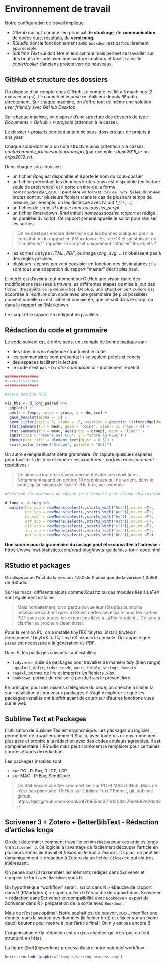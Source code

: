 # Environnement de travail

Notre configuration de travail implique:

+ *GitHub* qui agit comme lieu principal de **stockage**, de **communication** de codes ou/et résultats, de **versioning**. 
+ *RStudio* dont le fonctionnement avec `bookdown` est particulièrement appréciable
+ *Sublime Text* qui doit être mieux connue mais permet de travailler sur des bouts de code avec une syntaxe couleurs et facilite ainsi le *copier/coller* d'anciens projets vers de nouveaux.

## GitHub et structure des dossiers

<!-- explication, avantages, inconvénients -->

On dispose d'un compte chez *GitHub*. Le compte est lié à 3 machines (2 macs et un pc). Le *commit* et le *push* se réalisent depuis RStudio directement. Sur chaque machine, on s'offre tout de même une solution *user friendly* avec *GitHub Desktop*.

Sur chaque machine, on dispose d'une structure des dossiers de type *Documents > GitHub > r-projects* (attention à la casse).

Le dossier *r-projects* contient autant de sous-dossiers que de projets à analyser. 

Chaque sous-dossier a un nom structuré ainsi (attention à la casse) : *contexteannée_initialesauteurprincipal* (par exemple : *dupp2019_cr* ou *crips2019_lv*).

Dans chaque sous-dossier:

+ un fichier *Rproj* est disponible et il porte le nom du sous-dossier
+ un fichier présentant les données brutes (raw) est disponible (en lecture seule de préférence) et il porte un titre de la forme *nomsousdossier_raw*. Il peut être en format *.csv* ou *.xlsx*. Si les données brutes sont sur plusieurs fichiers (dans le cas de plusieurs temps de mesure, par exemple, on les distingue avec l'ajout *_t1*, ...)
+ un fichier de script *.R* intitulé *nomsousdossier_script*
+ un fichier Rmarkdown *.Rmd* intitulé *nomsousdossier_rapport* et rédigé en parallèle du script. Ce rapport général appelle le script pour réaliser les sorties.

> On ne s'est pas encore déterminé sur les bonnes pratiques pour la constitution du rapport en RMarkdown : Est-ce OK et satisfaisant de "simplement" rappeler le script et uniquement "afficher" les objets ?

+ les sorties de type *HTML*, *PDF*, ou image (*png*, *svg*, ...) n'obéissent pas à des règles précises.
+ plusieurs rapports peuvent coexister en fonction des destinataires ; ils sont tous une adaptation du rapport "master" décrit plus haut.

L'intérêt est d'avoir à tout moment sur GitHub une vision claire des modifications réalisées à travers les différentes étapes de mise à jour des fichier (traçabilité de la démarche). De plus, une attention particulière est accordée à l'écriture d'un code avec une grammaire (le plus possible) conventionnelle qui est lisible et commenté, que ce soit dans le script ou dans le rapport en RMarkdown.

Le script et le rapport se rédigent en parallèle.

## Rédaction du code et grammaire

Le code suivant est, à notre sens, un exemple de bonne pratique car :

+ des titres mis en évidence structurent le code
+ les commentaires sont présents; ils se veulent précis et concis
+ des espaces facilitent la lecture
+ le code n'est pas *- à notre connaissance -* inutilement répétitif

```r
###############
#visualisation#
###############

#score échelle HBSC

vis_hbs <- d_long_paired %>% 
  ggplot() +
  aes(x = temps, color = group, y = hbs_sco) +
  geom_boxplot(alpha = .5) +
  geom_jitter(size = 5, alpha = .5, position = position_jitterdodge(dodge.width=.7, jitter.width = .2)) +
  stat_summary(fun = mean, geom = "point", size = 3, shape = 4) +
  stat_summary(fun = mean, aes(group = group), geom = "line") +
  labs(title = "Mesure des CPS", y = "Score au HBSC") +
  theme(plot.title = element_text(hjust = 0.5)) +
  scale_color_brewer("Groupe", palette = "Set1")
```

Un autre exemple illustre cette grammaire. On rajoute quelques espaces pour faciliter la lecture et repérer les structures *- parfois nécessairement -* répétitives :

> On aimerait toutefois savoir comment éviter ces répétitions. Notamment quand on génère 10 graphiques qui ne varient, dans le code, qu'au niveau de l'axe Y et le titre, par exemple.

```r
#Création des moyennes de chaque questionnaire pour chaque observation

d_long <- d_long %>% 
  mutate(hbs_sco = rowMeans(select(.,starts_with("hbs")),na.rm =T),
         pec_sco = rowMeans(select(.,starts_with("pec")),na.rm =T),
         be_sco  = rowMeans(select(.,starts_with("be")) ,na.rm =T),
         est_sco = rowMeans(select(.,starts_with("est")),na.rm =T),
         cli_sco = rowMeans(select(.,starts_with("cli")),na.rm =T),
         sou_sco = rowMeans(select(.,starts_with("sou")),na.rm =T),
         mot_sco = rowMeans(select(.,starts_with("hbs")),na.rm =T))
```

**Une source pour la grammaire du codage peut être consultée à l'adresse :** https://www.inwt-statistics.com/read-blog/inwts-guidelines-for-r-code.html 

## RStudio et packages

On dispose en l'état de la version 4.0.2 de R ainsi que de la version 1.3.959 de RStudio.

Sur les macs, différents ajouts comme Xquartz ou des modules liés à LaTeX sont également installés.

> Mais honnêtement, on a perdu de vue leur rôle plus ou moins nécessaire sachant que LaTeX est certes nécessaire pour les sorties PDF sans que toutes les extensions liées à LaTex le soient... Ce sera à clarifier au prochain clean install.

Pour la version PC, on a installé tinyTEX 'tinytex::install_tinytex()' directement 'TinyTeX to C:\Users\nbr\AppData\Roaming/TinyTeX' depuis la console. On rappelle que `LaTeX` est nécessaire à la génération de *PDF*.

Dans R, les packages suivants sont installés:

+ `tidyverse`, suite de packages pour travailler de manière *tidy* (bien rangé) : `ggplot2`, `dplyr`, `tidyr`, `readr`, `purrr`, `tibble`, `stringr`, `forcats`.
+ `readxl`, permet de lire et importer les fichiers .xlsx.
+ `bookdown`, permet de réaliser à peu de frais le présent livre

En principe, pour des raisons d'élégance du code, on cherche à limiter la sur-installation de nouveaux packages. Il s'agit d'explorer ce que les packages installés ont à offrir avant de courir sur d'autres fonctions vues sur le web.

## Sublime Text et Packages

L'utilisation de Sublime Tex est ergonomique. Les packages du logiciel permettent de travailler comme R Studio, avec toutefois un environnement plus aéré et propice à la rédaction avec des codes couleurs agréables. Il est complémentaire à RStudio mais peut carrément le remplacer pour certaines courtes étapes de rédaction.

Les packages installés sont:

+ sur PC : R-Box, R-IDE, LSP
+ sur MAC : R-Box, SendCode

> On doit encore clarifier comment lier sur PC et MAC GitHub. Mais ce n'est pas prioritaire. GitHub sur Sublime Text ? Emmet, git, sublime github. https://gist.github.com/KedrikG/f7b955dc371b1204ec76ce862e2dcd2e

## Scrivener 3 + Zotero + BetterBibText - Rédaction d'articles longs

On doit déterminer comment travailler en `RMarkdown` pour des articles longs via `Scrivener 3`. Ce logiciel a l'avantage de facilement découper l'article en plusieurs zones de travail et *fusionner* le tout à l'export. De plus, on peut lier dynamiquement la rédaction à Zotero via un fichier `Bibtex` ce qui est très intéressant.

On pense aussi à rassembler les éléments rédigés dans Scrivener et compiler le tout avec `Bookdown` sous R.

Un hypothétique *workflow" serait : script dans R > ébauche de rapport dans R (RMarkdown) > copier/coller de l'ébauche de rapport dans Scrivener > rédaction dans Scrivener en compatibilité avec `Bookdown` > export de Scrivener dans R > préparation de la sortie avec `Bookdown`.

Mais ce n'est pas optimal. Notre souhait est de pouvoir, p.ex., modifier une donnée dans la source des données (le fichier brut) et cliquer sur un (voire deux) boutons pour mettre à jour l'article final ! On n'y est pas encore !!

L'organisation de la rédaction est un gros chantier qui n'est pas du tout structuré en l'état.

La figure \@ref(fig:working-process) illustre notre potentiel workflow :
```r
knitr::include_graphics('images/writing-process.png')
```
